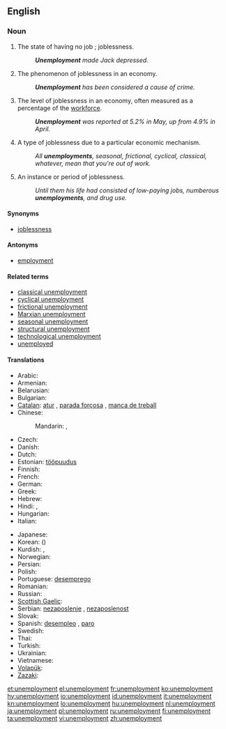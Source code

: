 ==English==

===Noun===
{{en-noun|unemployments|-}}

# The state of having no job<!--pertinent?, which may cause late [[filial life]]-->; joblessness.
#: '''''Unemployment''' made Jack depressed.''
# The phenomenon of joblessness in an economy.
#: '''''Unemployment''' has been considered a cause of crime.''
# The level of joblessness in an economy, often measured as a percentage of the [[workforce]].
#: '''''Unemployment''' was reported at 5.2% in May, up from 4.9% in April.''
# {{countable}} A type of joblessness due to a particular economic mechanism.
#: ''All '''unemployments''', seasonal, frictional, cyclical, classical, whatever, mean that you're out of work.''
# {{countable}} An instance or period of joblessness.
#: ''Until them his life had consisted of low-paying jobs, numberous '''unemployments''', and drug use.''

====Synonyms====
* [[joblessness]]

====Antonyms====
* [[employment]]

====Related terms====
* [[classical unemployment]]
* [[cyclical unemployment]]
* [[frictional unemployment]]
* [[Marxian unemployment]]
* [[seasonal unemployment]]
* [[structural unemployment]]
* [[technological unemployment]]
* [[unemployed]]

====Translations====
{{trans-top|joblessness}}
* Arabic: {{t|ar|بطالة|f|tr=biTaala|sc=Arab}}
* Armenian: {{t|hy|գործազրկություն|tr=gortzazrkutyun|sc=Armn}}
* Belarusian: {{t|be|беспрацоўя|n|tr=biespracóŭja|sc=Cyrl}}
* Bulgarian: {{t|bg|безработица|f|tr=bezrabótica|sc=Cyrl}}
* [[Catalan]]: [[atur]] {{m}}, [[parada forçosa]] {{f}}, [[manca de treball]] {{f}}
* Chinese:
*: Mandarin: {{t|zh|失業|sc=Hani}}, {{t|zh|失业|tr=shīyè|sc=Hani}}
* Czech: {{t-|cs|nezaměstnanost|f}}
* Danish: {{t-|da|arbejdsløshed|c}}
* Dutch: {{t-|nl|werkloosheid|f}}
* Estonian: [[tööpuudus]]
* Finnish: {{t+|fi|työttömyys}}
* French: {{t+|fr|chômage|m}}
* German: {{t+|de|Arbeitslosigkeit|f}}
* Greek: {{t+|el|ανεργία|f|tr=anergía}}
* Hebrew: {{t+|he|אבטלה|f|tr=av"talah}}
* Hindi: {{t|hi|बेरोज़गारी|f|tr=berozgārī|sc=Deva}}, {{t|hi|बेकारी|f|tr=bekārī|sc=Deva}}
* Hungarian: {{t+|hu|munkanélküliség}}
* Italian: {{t+|it|disoccupazione|f}}
{{trans-mid}}
* Japanese: {{t|ja|失業|tr=しつぎょう, shitsugyō|sc=Jpan}}
* Korean: {{t|ko|실업|tr=sireop|sc=Kore}} ({{t|ko|失業|sc=Kore}})
* Kurdish: {{ku-Arab|[[بێ ئیشی]]}}, {{ku-Arab|[[بێکاری]]}}
* Norwegian: {{t|no|arbeidsledighet}}
* Persian: {{t|fa|بی‌کاری|tr=bi-kâri|sc=fa-Arab}}
* Polish: {{t+|pl|bezrobocie|n}}
* Portuguese: [[desemprego]] {{m}}
* Romanian: {{t+|ro|şomaj|n}}
* Russian: {{t+|ru|безработица|f|tr=bezrabótica}}
* [[Scottish Gaelic]]: {{t-|gd|cion-cosnaidh|m|xs=Scottish Gaelic}}
* Serbian: [[nezaposlenje]] {{n}}, [[nezaposlenost]] {{f}}
* Slovak: {{t|sk|nezamestnanosť|f}}
* Spanish: [[desempleo]] {{m}}, [[paro]] {{m}} {{qualifier|Spain}}
* Swedish: {{t+|sv|arbetslöshet}}
* Thai: {{t|th|การว่างงาน|tr=gaan-wâang-ngaan|sc=Thai}}
* Turkish: {{t|tr|işsizlik}}
* Ukrainian: {{t|uk|безробіття|n|tr=bezrobíttja|sc=Cyrl}}
* Vietnamese: {{t|vi|thất nghiệp|alt=sự thất nghiệp}}
* [[Volapük]]: {{t|vo|nenvob}}
* [[Zazaki]]: {{tø|zza|bêkariye|f}}
{{trans-bottom}}

[[et:unemployment]]
[[el:unemployment]]
[[fr:unemployment]]
[[ko:unemployment]]
[[hy:unemployment]]
[[io:unemployment]]
[[id:unemployment]]
[[it:unemployment]]
[[kn:unemployment]]
[[lo:unemployment]]
[[hu:unemployment]]
[[nl:unemployment]]
[[ja:unemployment]]
[[pl:unemployment]]
[[ru:unemployment]]
[[fi:unemployment]]
[[ta:unemployment]]
[[vi:unemployment]]
[[zh:unemployment]]